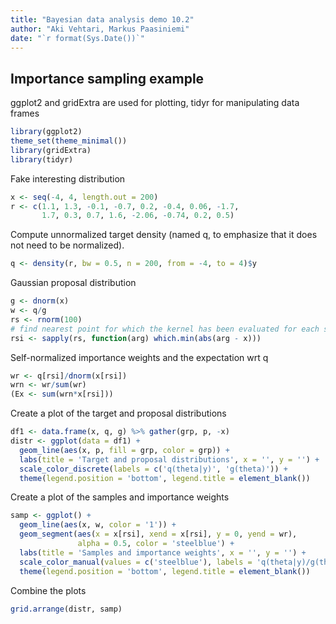 ```yaml
---
title: "Bayesian data analysis demo 10.2"
author: "Aki Vehtari, Markus Paasiniemi"
date: "`r format(Sys.Date())`"
---
```

## Importance sampling example

ggplot2 and gridExtra are used for plotting, tidyr for manipulating
data frames

```r
library(ggplot2)
theme_set(theme_minimal())
library(gridExtra)
library(tidyr)
```

Fake interesting distribution

```r
x <- seq(-4, 4, length.out = 200)
r <- c(1.1, 1.3, -0.1, -0.7, 0.2, -0.4, 0.06, -1.7,
       1.7, 0.3, 0.7, 1.6, -2.06, -0.74, 0.2, 0.5)
```

Compute unnormalized target density (named q, to emphasize that it
does not need to be normalized).

```r
q <- density(r, bw = 0.5, n = 200, from = -4, to = 4)$y
```

Gaussian proposal distribution

```r
g <- dnorm(x)
w <- q/g
rs <- rnorm(100)
# find nearest point for which the kernel has been evaluated for each sample
rsi <- sapply(rs, function(arg) which.min(abs(arg - x)))
```

Self-normalized importance weights and the expectation wrt q

```r
wr <- q[rsi]/dnorm(x[rsi])
wrn <- wr/sum(wr)
(Ex <- sum(wrn*x[rsi]))
```

Create a plot of the target and proposal distributions

```r
df1 <- data.frame(x, q, g) %>% gather(grp, p, -x)
distr <- ggplot(data = df1) +
  geom_line(aes(x, p, fill = grp, color = grp)) +
  labs(title = 'Target and proposal distributions', x = '', y = '') +
  scale_color_discrete(labels = c('q(theta|y)', 'g(theta)')) +
  theme(legend.position = 'bottom', legend.title = element_blank())
```

Create a plot of the samples and importance weights

```r
samp <- ggplot() +
  geom_line(aes(x, w, color = '1')) +
  geom_segment(aes(x = x[rsi], xend = x[rsi], y = 0, yend = wr),
               alpha = 0.5, color = 'steelblue') +
  labs(title = 'Samples and importance weights', x = '', y = '') +
  scale_color_manual(values = c('steelblue'), labels = 'q(theta|y)/g(theta)') +
  theme(legend.position = 'bottom', legend.title = element_blank())
```

Combine the plots

```r
grid.arrange(distr, samp)
```

